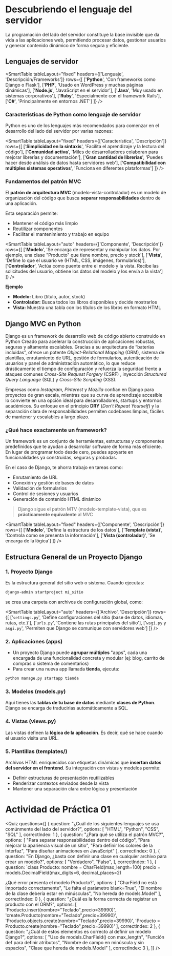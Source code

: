 # Descubriendo el lenguaje del servidor

La programación del lado del servidor constituye la base invisible que da vida a las aplicaciones web, permitiendo procesar datos, gestionar usuarios y generar contenido dinámico de forma segura y eficiente. 

## Lenguajes de servidor

<SmartTable
	tableLayout="fixed"
	headers={['Lenguaje', 'Descripción/Frameworks']}
	rows={[
		['**Python**', 'Con frameworks como Django o Flask'],
		['**PHP**', 'Usado en WordPress y muchas páginas dinámicas'],
		['**Node.js**', 'JavaScript en el servidor'],
		['**Java**', 'Muy usado en sistemas corporativos'],
		['**Ruby**', 'Especialmente con el framework Rails'],
		['**C#**', 'Principalmente en entornos .NET']
	]}
/>

### Características de Python como lenguaje de servidor
Python es uno de los lenguajes más recomendados para comenzar en el desarrollo del lado del servidor por varias razones:

<SmartTable
	tableLayout="fixed"
	headers={['Característica', 'Descripción']}
	rows={[
		['**Simplicidad en la sintaxis**', 'Facilita el aprendizaje y la lectura del código'],
		['**Comunidad activa**', 'Miles de desarrolladores colaboran para mejorar librerías y documentación'],
		['**Gran cantidad de librerías**', 'Puedes hacer desde análisis de datos hasta servidores web'],
		['**Compatibilidad con múltiples sistemas operativos**', 'Funciona en diferentes plataformas']
	]}
/>

### Fundamentos del patrón MVC
El **patrón de arquitectura MVC** (modelo-vista-controlador) es un modelo de organización del código que busca **separar responsabilidades** dentro de una aplicación.

Esta separación permite:

- Mantener el código más limpio
- Reutilizar componentes
- Facilitar el mantenimiento y trabajo en equipo

<SmartTable
	tableLayout="auto"
	headers={['Componente', 'Descripción']}
	rows={[
		['**Modelo**', 'Se encarga de representar y manipular los datos. Por ejemplo, una clase "Producto" que tiene nombre, precio y stock'],
		['**Vista**', 'Define lo que el usuario ve (HTML, CSS, imágenes, formularios)'],
		['**Controlador**', 'Actúa como puente entre el modelo y la vista. Recibe las solicitudes del usuario, obtiene los datos del modelo y los envía a la vista']
	]}
/>

**Ejemplo**

- **Modelo:** Libro (título, autor, stock)
- **Controlador:** Busca todos los libros disponibles y decide mostrarlos
- **Vista:** Muestra una tabla con los títulos de los libros en formato HTML

## Django MVC en Python

Django es un framework de desarrollo web de código abierto construido en Python
Creado para acelerar la construcción de aplicaciones robustas, seguras y altamente escalables. Gracias a su arquitectura de “baterías incluidas”, ofrece un potente *Object-Relational Mapping* (ORM), sistema de plantillas, enrutamiento de URL, gestión de formularios, autenticación de usuarios y panel de administración automático, lo que reduce drásticamente el tiempo de configuración y refuerza la seguridad frente a ataques comunes *Cross-Site Request Forgery* (CSRF) , inyección *Structured Query Language* (SQL) y *Cross-Site Scripting* (XSS).

Empresas como *Instagram*, *Pinterest* y *Mozilla* confían en Django para proyectos de gran escala, mientras que su curva de aprendizaje accesible lo convierte en una opción ideal para desarrolladores, startups y entornos académicos. Su enfoque en el principio **DRY** (*Don’t Repeat Yourself*) y la separación clara de responsabilidades permiten codebases limpias, fáciles de mantener y escalables a largo plazo.

### ¿Qué hace exactamente un framework?
Un framework es un conjunto de herramientas, estructuras y componentes predefinidos que te ayudan a desarrollar software de forma más eficiente. En lugar de programar todo desde cero, puedes apoyarte en funcionalidades ya construidas, seguras y probadas.

En el caso de Django, te ahorra trabajo en tareas como:

- Enrutamiento de URL
- Conexión y gestión de bases de datos
- Validación de formularios
- Control de sesiones y usuarios
- Generación de contenido HTML dinámico

> Django sigue el patrón MTV (modelo-template-vista), que es **prácticamente equivalente** al MVC

<SmartTable
	tableLayout="fixed"
	headers={['Componente', 'Descripción']}
	rows={[
		['**Modelo**', 'Define la estructura de los datos'],
		['**Template (vista)**', 'Controla como se presenta la información'],
		['**Vista (controlador)**', 'Se encarga de la lógica']
	]}
/>

## Estructura General de un Proyecto Django

### 1. Proyecto Django
Es la estructura general del sitio web o sistema. Cuando ejecutas:

```sh
django-admin startproject mi_sitio
```

se crea una carpeta con archivos de configuración global, como:

<SmartTable
	tableLayout="auto"
	headers={['Archivo', 'Descripción']}
	rows={[
		['`settings.py`', 'Define configuraciones del sitio (base de datos, idiomas, rutas, etc.)'],
		['`urls.py`', 'Contiene las rutas principales del sitio'],
		['`wsgi.py` y `asgi.py`', 'Permiten que Django se comunique con servidores web']
	]}
/>

### 2. Aplicaciones (apps)

- Un proyecto Django puede **agrupar múltiples** "apps", cada una encargada de una funcionalidad concreta y modular (ej: blog, carrito de compras o sistema de comentarios)
- Para crear una nueva app llamada **tienda**, ejecuta:

```sh
python manage.py startapp tienda
```

### 3. Modelos (models.py)
Aquí tienes las **tablas de tu base de datos** mediante **clases de Python**. Django se encarga de traducirlas automáticamente a SQL.

### 4. Vistas (views.py)
Las vistas definen la **lógica de la aplicación**. Es decir, qué se hace cuando el usuario visita una URL.

### 5. Plantillas (templates/)
Archivos HTML enriquecidos con etiquetas dinámicas que **insertan datos del servidor en el frontend**. Su integración con vistas y modelos permite:

- Definir estructuras de presentación reutilizables
- Renderizar contextos enviados desde la vista
- Mantener una separación clara entre lógica y presentación


# Actividad de Práctica 01

<Quiz questions={[
	{
		question: "¿Cuál de los siguientes lenguajes se usa comúnmente del lado del servidor?",
		options: [
			"HTML",
			"Python",
			"CSS",
			"SQL"
		],
		correctIndex: 1
	},
    {
		question: "¿Para qué se utiliza el patrón MVC?",
		options: [
			"Para separar responsabilidades dentro del código",
			"Para mejorar la apariencia visual de un sitio",
			"Para definir los colores de la interfaz",
			"Para diseñar animaciones en JavaScript"
		],
		correctIndex: 0
	},
    {
		question: "En Django, ¿basta con definir una clase en cualquier archivo para crear un modelo?",
		options: [
			"Verdadero",
			"Falso",
		],
		correctIndex: 1
	},
    {
		question: `class Producto:
    nombre = CharField(max_length=100)
    precio = models.DecimalField(max_digits=6, decimal_places=2)
        
¿Qué error presenta el modelo Producto?`,
		options: [
			"CharField no está importado correctamente",
			"Le falta el parámetro blank=True",
			"El nombre de la clase debería estar en minúsculas",
			"No hereda de models.Model"
		],
		correctIndex: 0
	},
    {
		question: "¿Cuál es la forma correcta de registrar un producto con el ORM?",
		options: [
			'Producto.insert(nombre="Teclado",precio=39990)',
			'create.Producto(nombre="Teclado",precio=39990)',
			'Producto.objects.create(nombre="Teclado",precio=39990)',
			'Producto = Producto.create(nombre="Teclado",precio=39990)'
		],
		correctIndex: 2
	},
    {
		question: "¿Cuál de estos elementos es correcto al definir un modelo Django?",
		options: [
			"Uso de models.CharField() con max_length",
			"Función def para definir atributos",
			"Nombre de campo en minúscula y sin espacios",
			"Clase que hereda de models.Model"
		],
		correctIndex: 3
	},
]} />